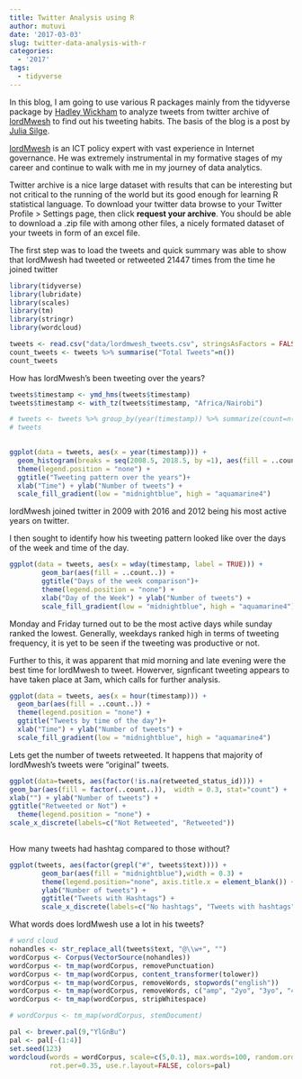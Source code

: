 ```yaml
---
title: Twitter Analysis using R
author: mutuvi
date: '2017-03-03'
slug: twitter-data-analysis-with-r
categories:
  - '2017'
tags:
  - tidyverse
---
```


In this blog, I am going to use various R packages mainly from the tidyverse package by [Hadley Wickham](http://hadley.nz/) to analyze tweets from twitter archive of  [lordMwesh](https://twitter.com/lordmwesh) to find out his tweeting habits. The basis of the blog is a post by [Julia Silge](http://juliasilge.com/blog/Ten-Thousand-Tweets).

[lordMwesh](https://twitter.com/lordmwesh) is an ICT policy expert with vast experience in Internet governance. He was extremely instrumental in my formative stages of my career and continue to walk with me in my journey of data analytics. 

Twitter archive is a nice large dataset with results that can be interesting but not critical to the running of the world but its good enough for learning R statistical language. To download your twitter data browse to your Twitter Profile > Settings page, then click **request your archive**. You should be able to download a .zip file with among other files, a nicely formated dataset of your tweets in form of an excel file.

The first step was to load the tweets and quick summary was able to show that lordMwesh had tweeted or retweeted 21447 times from the time he joined twitter

```r
library(tidyverse)
library(lubridate)
library(scales)
library(tm)
library(stringr)
library(wordcloud)

tweets <- read.csv("data/lordmwesh_tweets.csv", stringsAsFactors = FALSE)
count_tweets <- tweets %>% summarise("Total Tweets"=n())
count_tweets
```

How has lordMwesh's been tweeting over the years?

```r
tweets$timestamp <- ymd_hms(tweets$timestamp)
tweets$timestamp <- with_tz(tweets$timestamp, "Africa/Nairobi")

# tweets <- tweets %>% group_by(year(timestamp)) %>% summarize(count=n())
# tweets
  

ggplot(data = tweets, aes(x = year(timestamp))) +
  geom_histogram(breaks = seq(2008.5, 2018.5, by =1), aes(fill = ..count..)) +
  theme(legend.position = "none") +
  ggtitle("Tweeting pattern over the years")+
  xlab("Time") + ylab("Number of tweets") + 
  scale_fill_gradient(low = "midnightblue", high = "aquamarine4")
```
lordMwesh joined twitter in 2009 with 2016 and 2012 being his most active years on twitter. 

I then sought to identify how his tweeting pattern looked like over the days of the week and time of the day. 

```r
ggplot(data = tweets, aes(x = wday(timestamp, label = TRUE))) +
        geom_bar(aes(fill = ..count..)) +
        ggtitle("Days of the week comparison")+
        theme(legend.position = "none") +
        xlab("Day of the Week") + ylab("Number of tweets") + 
        scale_fill_gradient(low = "midnightblue", high = "aquamarine4")
```
Monday and Friday turned out to be the most active days while sunday ranked the lowest. Generally, weekdays ranked high in terms of tweeting frequency, it is yet to be seen if the tweeting was productive or not. 

Further to this, it was apparent that mid morning and late evening were the best time for lordMwesh to tweet. Howerver, signficant tweeting appears to have taken place at 3am, which calls for further analysis. 

```r
ggplot(data = tweets, aes(x = hour(timestamp))) +
  geom_bar(aes(fill = ..count..)) +
  theme(legend.position = "none") +
  ggtitle("Tweets by time of the day")+
  xlab("Time") + ylab("Number of tweets") + 
  scale_fill_gradient(low = "midnightblue", high = "aquamarine4")
```


Lets get the number of tweets retweeted. It happens that majority of lordMwesh's tweets were "original" tweets.

```r
ggplot(data=tweets, aes(factor(!is.na(retweeted_status_id)))) +
geom_bar(aes(fill = factor(..count..)),  width = 0.3, stat="count") +
xlab("") + ylab("Number of tweets") +
ggtitle("Retweeted or Not") +
  theme(legend.position = "none") +
scale_x_discrete(labels=c("Not Retweeted", "Retweeted"))
 
```

How many tweets had hashtag compared to those without?

```r
ggplot(tweets, aes(factor(grepl("#", tweets$text)))) +
        geom_bar(aes(fill = "midnightblue"),width = 0.3) + 
        theme(legend.position="none", axis.title.x = element_blank()) +
        ylab("Number of tweets") + 
        ggtitle("Tweets with Hashtags") +
        scale_x_discrete(labels=c("No hashtags", "Tweets with hashtags"))
```

What words does lordMwesh use a lot in his tweets?

```r
# word cloud
nohandles <- str_replace_all(tweets$text, "@\\w+", "")
wordCorpus <- Corpus(VectorSource(nohandles))
wordCorpus <- tm_map(wordCorpus, removePunctuation)
wordCorpus <- tm_map(wordCorpus, content_transformer(tolower))
wordCorpus <- tm_map(wordCorpus, removeWords, stopwords("english"))
wordCorpus <- tm_map(wordCorpus, removeWords, c("amp", "2yo", "3yo", "4yo"))
wordCorpus <- tm_map(wordCorpus, stripWhitespace)

# wordCorpus <- tm_map(wordCorpus, stemDocument)

pal <- brewer.pal(9,"YlGnBu")
pal <- pal[-(1:4)]
set.seed(123)
wordcloud(words = wordCorpus, scale=c(5,0.1), max.words=100, random.order=FALSE, 
          rot.per=0.35, use.r.layout=FALSE, colors=pal)
```

